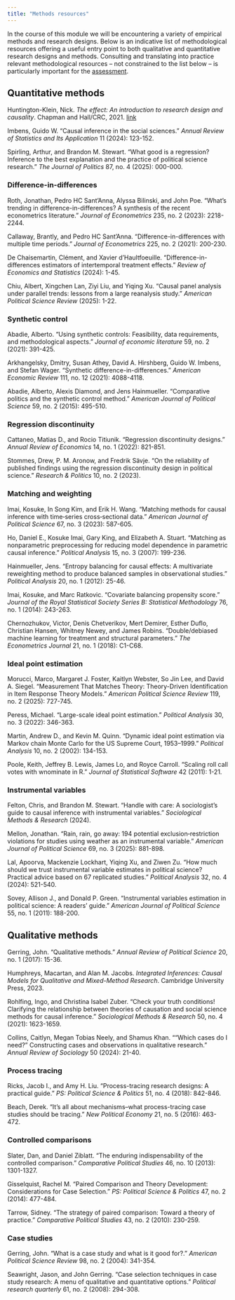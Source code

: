 ```yaml
---
title: "Methods resources"
---
```


In the course of this module we will be encountering a variety of empirical methods and research designs. Below is an indicative list of methodological resources offering a useful entry point to both qualitative and quantitative research designs and methods. Consulting and translating into practice relevant methodological resources -- not constrained to the list below -- is particularly important for the [assessment](assessment.qmd#assessment-tips).

## Quantitative methods

Huntington-Klein, Nick. *The effect: An introduction to research design and causality*. Chapman and Hall/CRC, 2021. [link](https://theeffectbook.net/)

Imbens, Guido W. "Causal inference in the social sciences." *Annual Review of Statistics and Its Application* 11 (2024): 123-152.

Spirling, Arthur, and Brandon M. Stewart. "What good is a regression? Inference to the best explanation and the practice of political science research." *The Journal of Politics* 87, no. 4 (2025): 000-000.

### Difference-in-differences

Roth, Jonathan, Pedro HC Sant’Anna, Alyssa Bilinski, and John Poe. "What’s trending in difference-in-differences? A synthesis of the recent econometrics literature." *Journal of Econometrics* 235, no. 2 (2023): 2218-2244.

Callaway, Brantly, and Pedro HC Sant’Anna. "Difference-in-differences with multiple time periods." *Journal of Econometrics* 225, no. 2 (2021): 200-230.

De Chaisemartin, Clément, and Xavier d'Haultfoeuille. "Difference-in-differences estimators of intertemporal treatment effects." *Review of Economics and Statistics* (2024): 1-45.

Chiu, Albert, Xingchen Lan, Ziyi Liu, and Yiqing Xu. "Causal panel analysis under parallel trends: lessons from a large reanalysis study." *American Political Science Review* (2025): 1-22.

<!-- De Chaisemartin, Clément, and Xavier d’Haultfoeuille. "Two-way fixed effects and differences-in-differences with heterogeneous treatment effects: A survey." *The Econometrics Journal* 26, no. 3 (2023): C1-C30. -->

### Synthetic control

Abadie, Alberto. "Using synthetic controls: Feasibility, data requirements, and methodological aspects." *Journal of economic literature* 59, no. 2 (2021): 391-425.

Arkhangelsky, Dmitry, Susan Athey, David A. Hirshberg, Guido W. Imbens, and Stefan Wager. "Synthetic difference-in-differences." *American Economic Review* 111, no. 12 (2021): 4088-4118.

Abadie, Alberto, Alexis Diamond, and Jens Hainmueller. "Comparative politics and the synthetic control method." *American Journal of Political Science* 59, no. 2 (2015): 495-510.

### Regression discontinuity

Cattaneo, Matias D., and Rocio Titiunik. "Regression discontinuity designs." *Annual Review of Economics* 14, no. 1 (2022): 821-851.

Stommes, Drew, P. M. Aronow, and Fredrik Sävje. "On the reliability of published findings using the regression discontinuity design in political science." *Research & Politics* 10, no. 2 (2023).

### Matching and weighting

Imai, Kosuke, In Song Kim, and Erik H. Wang. "Matching methods for causal inference with time‐series cross‐sectional data." *American Journal of Political Science* 67, no. 3 (2023): 587-605.

Ho, Daniel E., Kosuke Imai, Gary King, and Elizabeth A. Stuart. "Matching as nonparametric preprocessing for reducing model dependence in parametric causal inference." *Political Analysis* 15, no. 3 (2007): 199-236.

Hainmueller, Jens. "Entropy balancing for causal effects: A multivariate reweighting method to produce balanced samples in observational studies." *Political Analysis* 20, no. 1 (2012): 25-46.

Imai, Kosuke, and Marc Ratkovic. "Covariate balancing propensity score." *Journal of the Royal Statistical Society Series B: Statistical Methodology* 76, no. 1 (2014): 243-263.

Chernozhukov, Victor, Denis Chetverikov, Mert Demirer, Esther Duflo, Christian Hansen, Whitney Newey, and James Robins. "Double/debiased machine learning for treatment and structural parameters." *The Econometrics Journal* 21, no. 1 (2018): C1-C68.

### Ideal point estimation

Morucci, Marco, Margaret J. Foster, Kaitlyn Webster, So Jin Lee, and David A. Siegel. "Measurement That Matches Theory: Theory-Driven Identification in Item Response Theory Models." *American Political Science Review* 119, no. 2 (2025): 727-745.

Peress, Michael. "Large-scale ideal point estimation." *Political Analysis* 30, no. 3 (2022): 346-363.

Martin, Andrew D., and Kevin M. Quinn. "Dynamic ideal point estimation via Markov chain Monte Carlo for the US Supreme Court, 1953–1999." *Political Analysis* 10, no. 2 (2002): 134-153.

Poole, Keith, Jeffrey B. Lewis, James Lo, and Royce Carroll. "Scaling roll call votes with wnominate in R." *Journal of Statistical Software* 42 (2011): 1-21.

### Instrumental variables

Felton, Chris, and Brandon M. Stewart. "Handle with care: A sociologist’s guide to causal inference with instrumental variables." *Sociological Methods & Research* (2024).

Mellon, Jonathan. "Rain, rain, go away: 194 potential exclusion‐restriction violations for studies using weather as an instrumental variable." *American Journal of Political Science* 69, no. 3 (2025): 881-898.

Lal, Apoorva, Mackenzie Lockhart, Yiqing Xu, and Ziwen Zu. "How much should we trust instrumental variable estimates in political science? Practical advice based on 67 replicated studies." *Political Analysis* 32, no. 4 (2024): 521-540.

Sovey, Allison J., and Donald P. Green. "Instrumental variables estimation in political science: A readers’ guide." *American Journal of Political Science* 55, no. 1 (2011): 188-200.

## Qualitative methods

Gerring, John. "Qualitative methods." *Annual Review of Political Science* 20, no. 1 (2017): 15-36.

Humphreys, Macartan, and Alan M. Jacobs. *Integrated Inferences: Causal Models for Qualitative and Mixed-Method Research*. Cambridge University Press, 2023.

Rohlfing, Ingo, and Christina Isabel Zuber. "Check your truth conditions! Clarifying the relationship between theories of causation and social science methods for causal inference." *Sociological Methods & Research* 50, no. 4 (2021): 1623-1659.

Collins, Caitlyn, Megan Tobias Neely, and Shamus Khan. "“Which cases do I need?” Constructing cases and observations in qualitative research." *Annual Review of Sociology* 50 (2024): 21-40.

### Process tracing

Ricks, Jacob I., and Amy H. Liu. "Process-tracing research designs: A practical guide." *PS: Political Science & Politics* 51, no. 4 (2018): 842-846.

Beach, Derek. "It's all about mechanisms–what process-tracing case studies should be tracing." *New Political Economy* 21, no. 5 (2016): 463-472.

### Controlled comparisons

Slater, Dan, and Daniel Ziblatt. "The enduring indispensability of the controlled comparison." *Comparative Political Studies* 46, no. 10 (2013): 1301-1327.

Gisselquist, Rachel M. “Paired Comparison and Theory Development: Considerations for Case Selection.” *PS: Political Science & Politics* 47, no. 2 (2014): 477-484.

Tarrow, Sidney. "The strategy of paired comparison: Toward a theory of practice." *Comparative Political Studies* 43, no. 2 (2010): 230-259.

### Case studies

Gerring, John. "What is a case study and what is it good for?." *American Political Science Review* 98, no. 2 (2004): 341-354.

Seawright, Jason, and John Gerring. "Case selection techniques in case study research: A menu of qualitative and quantitative options." *Political research quarterly* 61, no. 2 (2008): 294-308.
